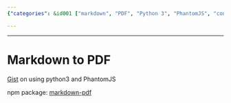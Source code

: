 ```yaml
---
{"categories": &id001 ["markdown", "PDF", "Python 3", "PhantomJS", "conversion", "npm", "markdown-pdf"], "category": "Markdown to PDF Conversion", "date": "2023-04-03 07:56:16", "description": "This text outlines the process of transforming Markdown files into PDFs using Python 3 and the PhantomJS library, as well as introducing an npm package called markdown-pdf that facilitates this conversion.", "tags": *id001, "title": "Markdown to PDF"}

---
```


------

# Markdown to PDF

[Gist](https://gist.github.com/sooop/32a0539dd352e0ff9ffe) on using python3 and PhantomJS

npm package: [markdown-pdf](https://www.npmjs.com/package/markdown-pdf/)

